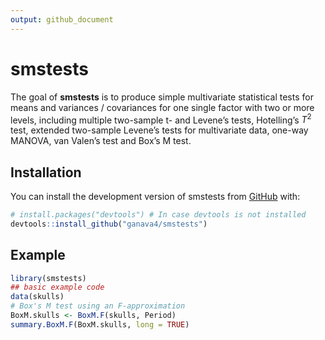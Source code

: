 ```yaml
---
output: github_document
---
```


# smstests

The goal of **smstests** is to produce simple multivariate statistical tests for means and variances / covariances for one single factor with two or more levels, including multiple two-sample t- and Levene's tests, Hotelling’s $T^2$ test, extended two-sample Levene's tests for multivariate data, one-way MANOVA, van Valen’s test and Box’s M test.

## Installation

You can install the development version of smstests from [GitHub](https://github.com/) with:

```r
# install.packages("devtools") # In case devtools is not installed
devtools::install_github("ganava4/smstests")
```

## Example

```r
library(smstests)
## basic example code
data(skulls)
# Box's M test using an F-approximation
BoxM.skulls <- BoxM.F(skulls, Period)
summary.BoxM.F(BoxM.skulls, long = TRUE)
```
